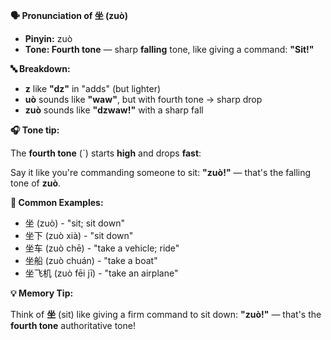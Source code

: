 **🗣️ Pronunciation of 坐 (zuò)**

- **Pinyin:** zuò
- **Tone: Fourth tone** — sharp **falling** tone, like giving a command: **"Sit!"**

**🔤 Breakdown:**

- **z** like **"dz"** in "adds" (but lighter)
- **uò** sounds like **"waw"**, but with fourth tone → sharp drop
- **zuò** sounds like **"dzwaw!"** with a sharp fall

**🎧 Tone tip:**

The **fourth tone** (ˋ) starts **high** and drops **fast**:

Say it like you're commanding someone to sit: **"zuò!"** — that's the falling tone of **zuò**.

**📝 Common Examples:**

- 坐 (zuò) - "sit; sit down"
- 坐下 (zuò xià) - "sit down"
- 坐车 (zuò chē) - "take a vehicle; ride"
- 坐船 (zuò chuán) - "take a boat"
- 坐飞机 (zuò fēi jī) - "take an airplane"

**💡 Memory Tip:**

Think of **坐** (sit) like giving a firm command to sit down: **"zuò!"** — that's the **fourth
tone** authoritative tone!
